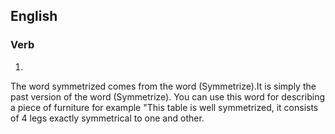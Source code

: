 ==English==

===Verb===
{{head|en|verb form}}

# {{en-past of|symmetrize}}
The word symmetrized comes from the word (Symmetrize).It is simply the past version of the word (Symmetrize). You can use this word for describing a piece of furniture for example "This table is well symmetrized, it consists of 4 legs exactly symmetrical to one and other.